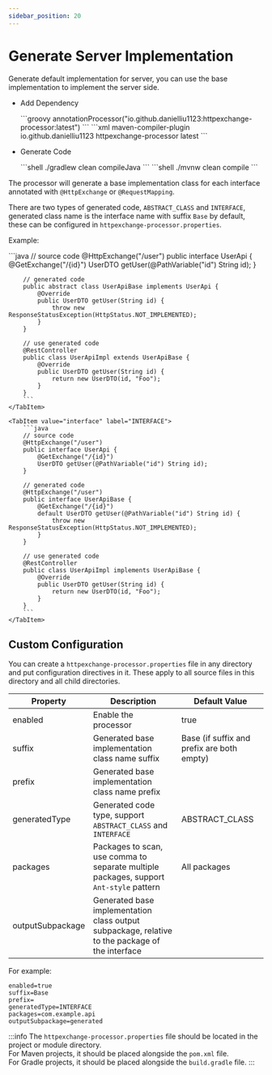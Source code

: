 ```yaml
---
sidebar_position: 20
---
```




# Generate Server Implementation

Generate default implementation for server, you can use the base implementation to implement the server side.

- Add Dependency

    <Tabs>
        <TabItem value="gradle" label="Gradle">
            ```groovy
            annotationProcessor("io.github.danielliu1123:httpexchange-processor:latest")
            ```
        </TabItem>
        <TabItem value="maven" label="Maven">
            ```xml
            <plugin>
                <artifactId>maven-compiler-plugin</artifactId>
                <configuration>
                    <annotationProcessorPaths>
                        <path>
                            <groupId>io.github.danielliu1123</groupId>
                            <artifactId>httpexchange-processor</artifactId>
                            <version>latest</version>
                        </path>
                    </annotationProcessorPaths>
                </configuration>
            </plugin>
            ```
        </TabItem>
    </Tabs>

- Generate Code

    <Tabs>
        <TabItem value="gradle" label="Gradle">
            ```shell
            ./gradlew clean compileJava
            ```
        </TabItem>
        <TabItem value="maven" label="Maven">
            ```shell
            ./mvnw clean compile
            ```
        </TabItem>
    </Tabs>

The processor will generate a base implementation class for each interface annotated with `@HttpExchange` or `@RequestMapping`.

There are two types of generated code, `ABSTRACT_CLASS` and `INTERFACE`,
generated class name is the interface name with suffix `Base` by default,
these can be configured in `httpexchange-processor.properties`.

Example:

<Tabs>
    <TabItem value="abstract class" label="ABSTRACT_CLASS">
        ```java
        // source code
        @HttpExchange("/user")
        public interface UserApi {
            @GetExchange("/{id}")
            UserDTO getUser(@PathVariable("id") String id);
        }

        // generated code
        public abstract class UserApiBase implements UserApi {
            @Override
            public UserDTO getUser(String id) {
                throw new ResponseStatusException(HttpStatus.NOT_IMPLEMENTED);
            }
        }

        // use generated code
        @RestController
        public class UserApiImpl extends UserApiBase {
            @Override
            public UserDTO getUser(String id) {
                return new UserDTO(id, "Foo");
            }
        }
        ```
    </TabItem>

    <TabItem value="interface" label="INTERFACE">
        ```java
        // source code
        @HttpExchange("/user")
        public interface UserApi {
            @GetExchange("/{id}")
            UserDTO getUser(@PathVariable("id") String id);
        }

        // generated code
        @HttpExchange("/user")
        public interface UserApiBase {
            @GetExchange("/{id}")
            default UserDTO getUser(@PathVariable("id") String id) {
                throw new ResponseStatusException(HttpStatus.NOT_IMPLEMENTED);
            }
        }

        // use generated code
        @RestController
        public class UserApiImpl implements UserApiBase {
            @Override
            public UserDTO getUser(String id) {
                return new UserDTO(id, "Foo");
            }
        }
        ```
    </TabItem>
</Tabs>

## Custom Configuration

You can create a `httpexchange-processor.properties` file in any directory and put configuration directives in it.
These apply to all source files in this directory and all child directories.

| Property         | Description                                                                                     | Default Value                              |
|------------------|-------------------------------------------------------------------------------------------------|--------------------------------------------|
| enabled          | Enable the processor                                                                            | true                                       |
| suffix           | Generated base implementation class name suffix                                                 | Base (if suffix and prefix are both empty) |
| prefix           | Generated base implementation class name prefix                                                 |                                            |
| generatedType    | Generated code type, support `ABSTRACT_CLASS` and `INTERFACE`                                   | ABSTRACT_CLASS                             |
| packages         | Packages to scan, use comma to separate multiple packages, support `Ant-style` pattern          | All packages                               |
| outputSubpackage | Generated base implementation class output subpackage, relative to the package of the interface |                                            |

For example:

```properties title="httpexchange-processor.properties"
enabled=true
suffix=Base
prefix=
generatedType=INTERFACE
packages=com.example.api
outputSubpackage=generated
```

:::info
The `httpexchange-processor.properties` file should be located in the project or module directory.<br/>
For Maven projects, it should be placed alongside the `pom.xml` file.<br/>
For Gradle projects, it should be placed alongside the `build.gradle` file.
:::

